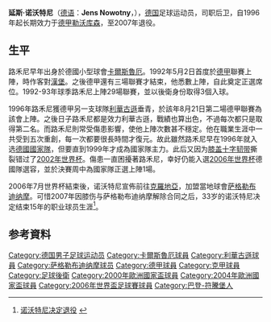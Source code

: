 {{noteTA
|G1=德甲
|G2=uefa
|T=zh-hans:延斯·诺沃特尼;zh-hk:贊斯·路禾尼;zh-tw:延斯·諾沃特尼;
|1=zh-hans:延斯;zh-hk:贊斯;zh-tw:延斯;
|2=zh-hans:诺沃特尼;zh-hk:路禾尼;zh-tw:諾沃特尼;
}}
{{Football player infobox
| playername= 延斯·诺沃特尼<br>''Jens Nowotny''
| image = [[File:Dorint_Charity_Sports_Night_2018-1676-crop.jpg|250px]]
| fullname = Jens Nowotny
| nickname =
| dateofbirth = {{birth date and age|1974|1|11}} 
| cityofbirth = [[马尔施|马尔施]] 
| countryofbirth = [[西德|西德]]
| currentclub  = 已退役
| position = [[後衛_(足球)|後衛]]
| youthyears = 
| youthclubs =
| years = 1991-96<br>1996-06<BR>2006-07
| clubs = [[卡尔斯鲁厄体育俱乐部|卡尔斯鲁厄]]<br>[[勒沃库森足球俱乐部|勒沃库森]]<br>[[萨格勒布迪纳摩|萨格勒布迪纳摩]]
| caps(goals) = 103 (7)<br>231 (4)<br />6 (0)
| nationalyears = 1997-06
| nationalteam = [[德国国家足球队|德国]]
| nationalcaps(goals) = 48 (1)
| pcupdate = 2006.05.30
| ntupdate = 2006.08.01
}}
'''延斯·诺沃特尼'''（[[德语|德语]]：'''Jens Nowotny'''，{{bd|1974年|1月11日|catidx=Nowotny, Jens}}），[[德国|德国]]足球运动员，司职后卫，自1996年起长期效力于[[德甲|德甲]][[勒沃库森足球俱乐部|勒沃库森]]，至2007年退役。

==生平==
路禾尼早年出身於德國小型球會[[卡尔斯鲁厄体育俱乐部|卡爾斯魯厄]]。1992年5月2日首度於[[德甲|德甲]]聯賽上陣，時作客對[[漢堡足球俱樂部|漢堡]]。之後德甲還有三場聯賽才結束，他悉數上陣，自此奠定正選席位。1992-93年球季路禾尼上陣29場聯賽，並以後衛身份取得3個入球。

1996年路禾尼獲德甲另一支球隊[[利華古遜|利華古遜]]垂青，於該年8月21日第二場德甲聯賽為該會上陣。之後日子路禾尼都是效力利華古遜，戰績也算出色，不過每次都只是取得第二名。而路禾尼則常受傷患影響，使他上陣次數甚不穩定。他在職業生涯中一共受到五次重創，每一次都要很長時間才復元。故此雖然路禾尼早在1996年就入选[[德國國家足球隊|德國國家隊]]，但要直到1999年才成為國家隊主力。此后又因为[[膝盖|膝盖]][[前十字韧帶|十字韧带]]撕裂错过了[[2002年世界杯足球赛|2002年世界杯]]。傷患一直困擾著路禾尼，幸好仍能入選[[2006年世界杯足球赛|2006年世界杯]]德國隊選容，並於決賽周中為國家隊正選上陣1場。

2006年7月世界杯結束後，诺沃特尼宣佈前往[[克羅地亞|克羅地亞]]，加盟當地球會[[萨格勒布迪纳摩|萨格勒布迪纳摩]]。可惜2007年因膝伤与萨格勒布迪纳摩解除合同之后，33岁的诺沃特尼决定结束15年的职业球员生涯<ref>[http://www.dfo.cn/dfo/show.asp?id=5343 诺沃特尼决定退役] {{webarchive|url=https://web.archive.org/web/20070125111022/http://www.dfo.cn/dfo/show.asp?id=5343 |date=2007-01-25 }}</ref>。

==参考資料==
{{reflist}}

{{2000年欧洲足球锦标赛德国参赛名单}}
{{2004年欧洲足球锦标赛德国参赛名单}}
{{2006年世界杯足球赛德国参赛名单}}

{{Authority control}}
{{DEFAULTSORT:Nowotny, Jens}}
[[Category:德国男子足球运动员|Category:德国男子足球运动员]]
[[Category:卡爾斯魯厄球員|Category:卡爾斯魯厄球員]]
[[Category:利華古遜球員|Category:利華古遜球員]]
[[Category:萨格勒布迪纳摩球员|Category:萨格勒布迪纳摩球员]]
[[Category:德甲球員|Category:德甲球員]]
[[Category:克甲球員|Category:克甲球員]]
[[Category:足球後衛|Category:足球後衛]]
[[Category:2000年歐洲國家盃球員|Category:2000年歐洲國家盃球員]]
[[Category:2004年歐洲國家盃球員|Category:2004年歐洲國家盃球員]]
[[Category:2006年世界盃足球賽球員|Category:2006年世界盃足球賽球員]]
[[Category:巴登-符騰堡人|Category:巴登-符騰堡人]]
